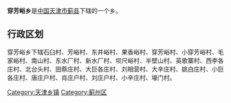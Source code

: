 {{中国乡级行政区
|行政区全称 = 穿芳峪乡
|景观照片文件名 = 
|景观照片描述 = 
|汉语拼音 =
|其他语言 = 
|其他语言名称 = 
|位置图文件名 = 
|位置图描述 = 
|自定义图片=
|上级行政区 = [[天津市|天津市]][[蓟县|蓟县]]
|行政区类别 = 乡
|行政区划代码 = 
|行政区划 = 
|村委会 = 
|居委会 = 
|建置时间 = 
|领导职位 = 
|领导名称 = 
|政府驻地 = 
|毗邻 = 
|地理坐标 = 
|总面积 = 
|总人口 = 
|户籍人口 = 
|户籍人口年份 = 
|常住人口 = 
|常住人口年份 = 
|人口密度 = 
|GDP = 
|邮政编码 = 
|电话区号 = 
|官方网站 = 
|网站名称 = 
}}
'''穿芳峪乡'''是[[中华人民共和国|中国]][[天津市|天津市]][[蓟县|蓟县]]下辖的一个乡。

== 行政区划 ==

穿芳峪乡下辖石臼村、芳峪村、东井峪村、果香峪村、穿芳峪村、小穿芳峪村、毛家峪村、南山村、东水厂村、新水厂村、坝尺峪村、半壁山村、英歌寨村、西李各庄村、北台头村、田蔡庄村、大巨各庄村、刘相营村、大辛庄村、姚白庄村、小巨各庄村、唐庄户村、肖庄户村、刘庄户村、小辛庄村、壕门村。

{{天津小作品}}
{{天津市蓟县行政区划}}

[[Category:天津乡镇|Category:天津乡镇]]
[[Category:蓟州区|Category:蓟州区]]